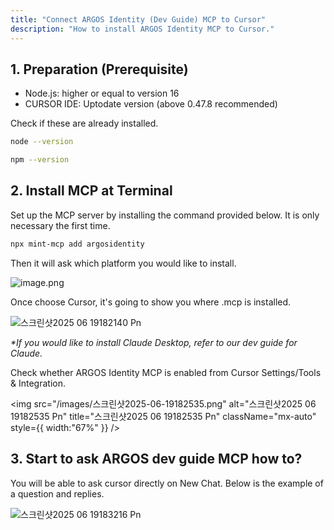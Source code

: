 ```yaml
---
title: "Connect ARGOS Identity (Dev Guide) MCP to Cursor"
description: "How to install ARGOS Identity MCP to Cursor."
---
```


## 1. Preparation (Prerequisite)

- Node.js: higher or equal to version 16
- CURSOR IDE: Uptodate version (above 0.47.8 recommended)

Check if these are already installed.

```bash
node --version

npm --version
```

## 2. Install MCP at Terminal

Set up the MCP server by installing the command provided below. It is only necessary the first time.

```bash
npx mint-mcp add argosidentity
```

Then it will ask which platform you would like to install.

![image.png](/images/image.png)

Once choose Cursor, it's going to show you where .mcp is installed.

![스크린샷2025 06 19182140 Pn](/images/스크린샷2025-06-19182140.png)

_\*If you would like to install Claude Desktop, refer to our dev guide for Claude._

Check whether ARGOS Identity MCP is enabled from Cursor Settings/Tools & Integration.

<img
  src="/images/스크린샷2025-06-19182535.png"
  alt="스크린샷2025 06 19182535 Pn"
  title="스크린샷2025 06 19182535 Pn"
  className="mx-auto"
  style={{ width:"67%" }}
/>

## 3. Start to ask ARGOS dev guide MCP how to?

You will be able to ask cursor directly on New Chat. Below is the example of a question and replies.

![스크린샷2025 06 19183216 Pn](/images/스크린샷2025-06-19183216.png)